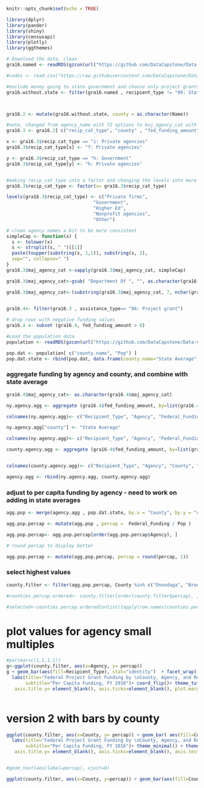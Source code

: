 ```r
knitr::opts_chunk$set(echo = TRUE)

library(dplyr)
library(pander)
library(shiny)
library(censusapi)
library(plotly)
library(ggthemes)

```

```r
# Download the data, clean
gra16.named <- readRDS(gzcon(url("https://github.com/DataCapstone/Data-Capstone/blob/master/Raw-Data/NYgra16_counties_named.rds?raw=true")))

#codes <- read.csv("https://raw.githubusercontent.com/DataCapstone/Data-Capstone/master/Raw-Data/countycodesNY.csv")

#exclude money going to state government and choose only project grants
gra16.without.state <- filter(gra16.named , recipient_type != "00: State government" )



gra16.2 <- mutate(gra16.without.state, county = as.character(Name))

#note, changed from agency_name with 72 options to maj_agency_cat with 26!, also dropped columns I didn't need
gra16.3 <- gra16.2[ c("recip_cat_type", "county" , "fed_funding_amount" ,  "maj_agency_cat", "assistance_type" ) ]

x <- gra16.3$recip_cat_type == "i: Private agencies"
gra16.3$recip_cat_type[x] <- "f: Private agencies"

y <- gra16.3$recip_cat_type == "h: Government"
gra16.3$recip_cat_type[y] <- "h: Private agencies"


#making recip_cat_type into a factor and changing the levels into more friendly ones
gra16.3$recip_cat_type <- factor(x= gra16.3$recip_cat_type)

levels(gra16.3$recip_cat_type) <- c("Private firms",
                                "Government",
                                "Higher Ed",
                                "Nonprofit agencies",
                                "Other")

# clean agency names a bit to be more consistent
simpleCap <- function(x) {
  s <- tolower(x) 
  s <- strsplit(s, " ")[[1]] 
  paste(toupper(substring(s, 1,1)), substring(s, 2), 
  sep="", collapse=" ")
} 
gra16.3$maj_agency_cat <-sapply(gra16.3$maj_agency_cat, simpleCap)

gra16.3$maj_agency_cat<-gsub( "Department Of ", "", as.character(gra16.3$maj_agency_cat), n)

gra16.3$maj_agency_cat<-(substring(gra16.3$maj_agency_cat, 7, nchar(gra16.3$maj_agency_cat)))
  

```

```r
gra16.4<- filter(gra16.3 , assistance_type== "04: Project grant")

# drop rows with negative funding values
gra16.4 <- subset (gra16.4, fed_funding_amount > 0)
```

```r

#Load the population data
population <- readRDS(gzcon(url("https://github.com/DataCapstone/Data-Capstone/blob/master/Raw-Data/NYcensus.rds?raw=true"))) 

pop.dat <- population[ c("county.name", "Pop") ]
pop.dat.state <- rbind(pop.dat, data.frame(county.name="State Average", Pop=sum(pop.dat$Pop)))

```


### aggregate funding by agency and county, and combine with state average
```r

gra16.4$maj_agency_cat<- as.character(gra16.4$maj_agency_cat)

ny.agency.agg <- aggregate (gra16.4$fed_funding_amount, by=list(gra16.4$recip_cat_type, gra16.4$maj_agency_cat), FUN=sum, na.rm=TRUE)

colnames(ny.agency.agg)<- c("Recipient_Type", "Agency", "Federal_Funding")

ny.agency.agg["county"] <- "State Average"

colnames(ny.agency.agg)<- c("Recipient_Type", "Agency", "Federal_Funding", "County")

county.agency.agg <- aggregate (gra16.4$fed_funding_amount, by=list(gra16.4$recip_cat_type, gra16.4$maj_agency_cat, gra16.4$county), FUN=sum, na.rm=TRUE)


colnames(county.agency.agg)<- c("Recipient_Type", "Agency", "County", "Federal_Funding")

agency.agg <- rbind(ny.agency.agg, county.agency.agg)

```


### adjust to per capita funding by agency - need to work on adding in state averages

```r

agg.pop <- merge(agency.agg , pop.dat.state, by.x = "County", by.y = "county.name", all.x=TRUE)

agg.pop.percap <- mutate(agg.pop , percap =  Federal_Funding / Pop )

agg.pop.percap<- agg.pop.percap[order(agg.pop.percap$Agency), ]

# round percap to display better

agg.pop.percap <- mutate(agg.pop.percap, percap = round(percap, 1))
```


### select highest values
```r
county.filter <- filter(agg.pop.percap, County %in% c("Onondaga", "Broome", "Oswego"))

#counties.percap.ordered<- county.filter[order(county.filter$percap), ]

#selected<-counties.percap.ordered[unlist(tapply(row.names(counties.percap.ordered), counties.percap.ordered$County_Name, tail, n = 3)), ] 

```


# plot values for agency small multiples 
```r
#par(mar=c(1,1,1,1))
g<-ggplot(county.filter, aes(x=Agency, y= percap))
g + geom_bar(aes(fill=Recipient_Type), stat="identity")  + facet_wrap(~County, ncol=4) +
  labs(title="Federal Project Grant Funding by \nCounty, Agency, and Recipient", 
       subtitle="Per Capita Funding, FY 2016")+ coord_flip()+ theme_tufte() + theme (plot.title = element_text(size=16),legend.position="right", legend.title = element_blank(), axis.title.x=element_blank(), legend.key.size = unit(.5, "line"),
   axis.title.y= element_blank(), axis.ticks=element_blank(), plot.margin = unit(c(.0001,.0001,.0001,.0001), "npc"), axis.text.x = element_text(colour="grey20",size=12), axis.text.y = element_text(colour="grey20",size=12))



```

# version 2 with bars by county
```r

ggplot(county.filter, aes(x=County, y= percap)) + geom_bar( aes(fill=County), stat="identity")  + facet_grid(Agency ~ Recipient_Type, switch="y")+
  labs(title="Federal Project Grant Funding by \nCounty, Agency, and Recipient", 
       subtitle="Per Capita Funding, FY 2016")+ theme_minimal() + theme (strip.text.y = element_text( angle = 180), plot.title = element_text(size=16),legend.position="top", legend.title = element_blank(), axis.title.x=element_blank(), legend.key.size = unit(.5, "line"), panel.margin = unit(.25, "lines"),
   axis.title.y= element_blank(), axis.ticks=element_blank(), axis.text.x= element_blank(),  axis.text.y= element_blank())


#geom_text(aes(label=percap), vjust=0)
```

```r
ggplot(county.filter, aes(x=County, y=percap)) + geom_bar(aes(fill=County), stat="identity")  + facet_grid(vs ~ cyl, labeller = label_both)

```

